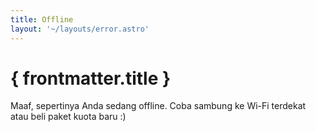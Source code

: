 ```yaml
---
title: Offline
layout: '~/layouts/error.astro'
---
```



<div className="relative">
  <ServerError className="w-[240px] md:w-[480px] h-fit" />
  <AttributionLink
    url="/attributions/storyset"
    text="Web illustrations by Storyset"
  />
</div>

# { frontmatter.title }

Maaf, sepertinya Anda sedang offline. Coba sambung ke Wi-Fi terdekat atau beli paket kuota baru :)
